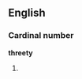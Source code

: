 ==English==

===Cardinal number===
'''threety'''

# {{obsolete|or|nonstandard}} {{misspelling of|thirty}}